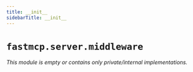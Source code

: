 ```yaml
---
title: __init__
sidebarTitle: __init__
---
```


# `fastmcp.server.middleware`

*This module is empty or contains only private/internal implementations.*
